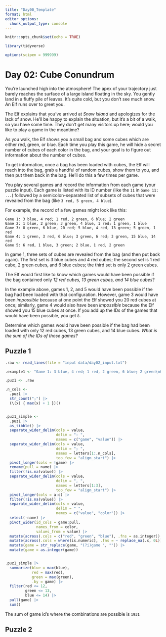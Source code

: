 ```yaml
---
title: "Day00_Template"
format: html
editor_options: 
  chunk_output_type: console
---
```



```r
knitr::opts_chunk$set(echo = TRUE)

library(tidyverse)

options(scipen = 999999)
```

# Day 02: Cube Conundrum

You're launched high into the atmosphere! The apex of your trajectory just barely reaches the surface of a large island floating in the sky. You gently land in a fluffy pile of leaves. It's quite cold, but you don't see much snow. An Elf runs over to greet you.

The Elf explains that you've arrived at *Snow Island* and apologizes for the lack of snow. He'll be happy to explain the situation, but it's a bit of a walk, so you have some time. They don't get many visitors up here; would you like to play a game in the meantime?

As you walk, the Elf shows you a small bag and some cubes which are either red, green, or blue. Each time you play this game, he will hide a secret number of cubes of each color in the bag, and your goal is to figure out information about the number of cubes.

To get information, once a bag has been loaded with cubes, the Elf will reach into the bag, grab a handful of random cubes, show them to you, and then put them back in the bag. He'll do this a few times per game.

You play several games and record the information from each game (your puzzle input). Each game is listed with its ID number (like the `11` in `Game 11: ...`) followed by a semicolon-separated list of subsets of cubes that were revealed from the bag (like `3 red, 5 green, 4 blue`).

For example, the record of a few games might look like this:

```
Game 1: 3 blue, 4 red; 1 red, 2 green, 6 blue; 2 green
Game 2: 1 blue, 2 green; 3 green, 4 blue, 1 red; 1 green, 1 blue
Game 3: 8 green, 6 blue, 20 red; 5 blue, 4 red, 13 green; 5 green, 1 red
Game 4: 1 green, 3 red, 6 blue; 3 green, 6 red; 3 green, 15 blue, 14 red
Game 5: 6 red, 1 blue, 3 green; 2 blue, 1 red, 2 green
```

In game 1, three sets of cubes are revealed from the bag (and then put back again). The first set is 3 blue cubes and 4 red cubes; the second set is 1 red cube, 2 green cubes, and 6 blue cubes; the third set is only 2 green cubes.

The Elf would first like to know which games would have been possible if the bag contained only *12 red cubes, 13 green cubes, and 14 blue cubes*?

In the example above, games 1, 2, and 5 would have been possible if the bag had been loaded with that configuration. However, game 3 would have been *impossible* because at one point the Elf showed you 20 red cubes at once; similarly, game 4 would also have been *impossible* because the Elf showed you 15 blue cubes at once. If you add up the IDs of the games that would have been possible, you get `8`.

Determine which games would have been possible if the bag had been loaded with only 12 red cubes, 13 green cubes, and 14 blue cubes. *What is the sum of the IDs of those games?*

## Puzzle 1

```r
.raw <- read_lines(file = "input data/day02_input.txt")
```

```r

.example1 <- "Game 1: 3 blue, 4 red; 1 red, 2 green, 6 blue; 2 green\nGame 2: 1 blue, 2 green; 3 green, 4 blue, 1 red; 1 green, 1 blue\nGame 3: 8 green, 6 blue, 20 red; 5 blue, 4 red, 13 green; 5 green, 1 red\nGame 4: 1 green, 3 red, 6 blue; 3 green, 6 red; 3 green, 15 blue, 14 red\nGame 5: 6 red, 1 blue, 3 green; 2 blue, 1 red, 2 green" |> read_lines()

.puz1 <- .raw

.n_cols <- 
  .puz1 |> 
  str_count(";") |> 
  (\(x) { max(x) + 1 })()


.puz1_simple <- 
  .puz1 |> 
  as_tibble() |> 
  separate_wider_delim(cols = value, 
                       delim = ": ", 
                       names = c("game", "value")) |> 
  separate_wider_delim(cols = value, 
                       delim = "; ", 
                       names = letters[1:.n_cols], 
                       too_few = "align_start") |> 
  pivot_longer(cols = !game) |> 
  rename(pull = name) |> 
  filter(!is.na(value)) |> 
  separate_wider_delim(cols = value, 
                       delim = ", ", 
                       names = letters[1:3], 
                       too_few = "align_start") |> 
  pivot_longer(cols = a:c) |> 
  filter(!is.na(value)) |> 
  separate_wider_delim(cols = value, 
                       delim = " ", 
                       names = c("value", "color")) |> 
  select(-name) |> 
  pivot_wider(id_cols = game:pull, 
              names_from = color, 
              values_from = value) |> 
  mutate(across(.cols = c("red", "green", "blue"), .fns = as.integer)) |> 
  mutate(across(.cols = where(is.numeric), .fns = ~ replace_na(.x, 0L))) |> 
  mutate(game = str_replace(game, "(?i)game ", "")) |> 
  mutate(game = as.integer(game))


.puz1_simple |> 
  summarize(blue = max(blue), 
            red = max(red), 
            green = max(green), 
            .by = game) |> 
  filter(red <= 12,  
         green <= 13, 
         blue <= 14) |> 
  pull(game) |> 
  sum()

```

The sum of game id's where the combinations are possible is `1931`

## Puzzle 2

```r
```

